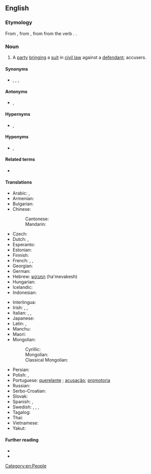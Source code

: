 ==English==
{{wikipedia}}

===Etymology===
From {{etyl|enm|en}} {{m|enm|plaintif}}, from {{etyl|xno|en}}, from {{etyl|fro|en}} {{m|fro|plaintif||complaining; as a noun, one who complains, a plaintiff}} from the verb {{m|fro|plaindre}}. {{doublet|en|plaintive}}.

===Noun===
{{en-noun}}

# {{lb|en|legal}} A [[party]] [[bringing]] a [[suit]] in [[civil law]] against a [[defendant]]; accusers.

====Synonyms====
* {{l|en|complainant}}, {{l|en|litigant}}, {{l|en|claimant}} {{qualifier|English law}}, {{l|en|pursuer}} {{qualifier|Scottish law}}

====Antonyms====
* {{l|en|defendant}}, {{l|en|suspect}}

====Hypernyms====
* {{l|en|litigant}}, {{l|en|litigator}}

====Hyponyms====
* {{l|en|suer}}, {{l|en|petitioner}}

====Related terms====
* {{l|en|plaintive}}

====Translations====
{{trans-top|party bringing a suit in civil law against a defendant}}
* Arabic: {{qualifier|indefinite}} {{t|ar|مُدَّعٍ|m}}, {{qualifier|definite}} {{t|ar|اَلْمُدَّعِي}}
* Armenian: {{t+|hy|հայցվոր|sc=Armn}}
* Bulgarian: {{t+|bg|тъжител|m}}
* Chinese:
*: Cantonese: {{t|yue|原告|tr=jyun4 gou3}}
*: Mandarin: {{t+|cmn|原告|tr=yuángào|sc=Hani}}
* Czech: {{t|cs|žalobce|m}}
* Dutch: {{t+|nl|eiser}}, {{t+|nl|aanklager}}
* Esperanto: {{t|eo|plendanto}}
* Estonian: {{t+|et|hageja}}
* Finnish: {{t+|fi|kantaja}}
* French: {{t+|fr|demandeur}}, {{t+|fr|plaignant|m}}, {{t+|fr|plaignante|f}}
* Georgian: {{t|ka|მოსარჩელე|sc=Geor}}
* German: {{t+|de|Kläger|m}}
* Hebrew: [[המבקש]] (ha'mevakesh)
* Hungarian: {{t+|hu|felperes}}
* Icelandic: {{t|is|stefnandi|m}}
* Indonesian: {{t+|id|penggugat}}
{{trans-mid}}
* Interlingua: {{t|ia|demandator}}
* Irish: {{t|ga|éilitheoir|m}}, {{t|ga|gearánach|m}}, {{t|ga|gearánaí|m}}
* Italian: {{t+|it|querelante|m}}, {{t|it|parte civile|f}}, {{t+|it|ricorrente|m}}
* Japanese: {{t+|ja|原告|tr=げんこく, genkoku}}
* Latin: {{t|la|petītor|m}}, {{t|la|petītrix|f}}
* Manchu: {{t|mnc|ᡥᠠᠪᡧᠠᡥᠠ ᠨᡳᠶ᠋ᠠᠯᠮᠠ}}
* Maori: {{t|mi|kaiwhakapae}}
* Mongolian:
*: Cyrillic: {{t+|mn|заалдагч|sc=Cyrl}}
*: Mongolian: {{t|mn|ᠵᠠᠭ᠋ᠠᠯᠳ᠋ᠤᠭᠴᠢ|sc=Mong}}
*: Classical Mongolian: {{t|cmg|ᠵᠠᠭᠠᠯᠳᠤᠭᠰᠠᠨ ᠬᠦ᠋ᠮᠦᠨ}}
* Persian: {{t+|fa|خواهان|tr=xâhân|sc=fa-Arab}}
* Polish: {{t+|pl|powód|m}}, {{t|pl|powódka|f}}
* Portuguese: [[querelante]] {{g|m|f}}; [[acusação]]; [[promotoria]]
* Russian: {{t+|ru|исте́ц|m}}
* Serbo-Croatian: {{t|sh|жалилац|m|tr=žalilac}}
* Slovak: {{t|sk|žalobca|m}}
* Spanish: {{t+|es|demandante}}, {{t|es|querellante}}
* Swedish: {{t+|sv|åtalad|c}}, {{t+|sv|kärande|c}}, {{t+|sv|målsägande|c}}, {{t+|sv|målsägare|c}}
* Tagalog: {{t|tl|nagsasakdal}}
* Thai: {{t+|th|โจทก์}}
* Vietnamese: {{t+|vi|nguyên cáo}}
* Yakut: {{t|sah|үҥээччи}}
{{trans-bottom}}

====Further reading====
* {{R:Webster 1913}}
* {{R:Century 1911}}

[[Category:en:People]]